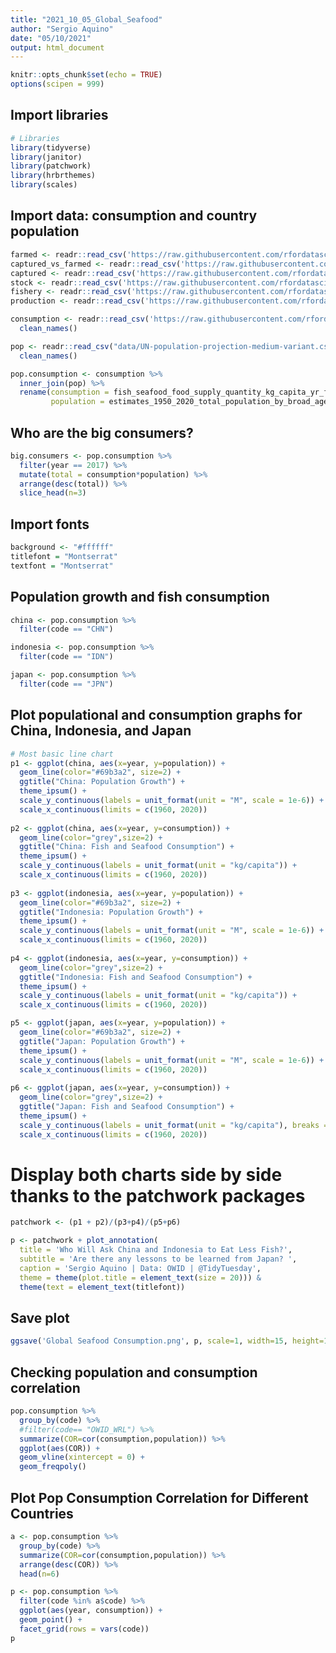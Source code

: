 ```yaml
---
title: "2021_10_05_Global_Seafood"
author: "Sergio Aquino"
date: "05/10/2021"
output: html_document
---
```



```r
knitr::opts_chunk$set(echo = TRUE)
options(scipen = 999)
```


## Import libraries

```r
# Libraries
library(tidyverse)
library(janitor)
library(patchwork) 
library(hrbrthemes)
library(scales)
```


## Import data: consumption and country population

```r
farmed <- readr::read_csv('https://raw.githubusercontent.com/rfordatascience/tidytuesday/master/data/2021/2021-10-12/aquaculture-farmed-fish-production.csv')
captured_vs_farmed <- readr::read_csv('https://raw.githubusercontent.com/rfordatascience/tidytuesday/master/data/2021/2021-10-12/capture-fisheries-vs-aquaculture.csv')
captured <- readr::read_csv('https://raw.githubusercontent.com/rfordatascience/tidytuesday/master/data/2021/2021-10-12/capture-fishery-production.csv')
stock <- readr::read_csv('https://raw.githubusercontent.com/rfordatascience/tidytuesday/master/data/2021/2021-10-12/fish-stocks-within-sustainable-levels.csv')
fishery <- readr::read_csv('https://raw.githubusercontent.com/rfordatascience/tidytuesday/master/data/2021/2021-10-12/global-fishery-catch-by-sector.csv')
production <- readr::read_csv('https://raw.githubusercontent.com/rfordatascience/tidytuesday/master/data/2021/2021-10-12/seafood-and-fish-production-thousand-tonnes.csv')

consumption <- readr::read_csv('https://raw.githubusercontent.com/rfordatascience/tidytuesday/master/data/2021/2021-10-12/fish-and-seafood-consumption-per-capita.csv') %>% 
  clean_names()

pop <- readr::read_csv("data/UN-population-projection-medium-variant.csv") %>% 
  clean_names() 

pop.consumption <- consumption %>% 
  inner_join(pop) %>% 
  rename(consumption = fish_seafood_food_supply_quantity_kg_capita_yr_fao_2020,
         population = estimates_1950_2020_total_population_by_broad_age_group_both_sexes_combined_thousands_total)
```

## Who are the big consumers?

```r
big.consumers <- pop.consumption %>% 
  filter(year == 2017) %>% 
  mutate(total = consumption*population) %>% 
  arrange(desc(total)) %>% 
  slice_head(n=3)
```

## Import fonts

```r
background <- "#ffffff"
titlefont = "Montserrat"
textfont = "Montserrat"
```

## Population growth and fish consumption 

```r
china <- pop.consumption %>% 
  filter(code == "CHN") 

indonesia <- pop.consumption %>% 
  filter(code == "IDN")

japan <- pop.consumption %>% 
  filter(code == "JPN") 
```

## Plot populational and consumption graphs for China, Indonesia, and Japan

```r
# Most basic line chart
p1 <- ggplot(china, aes(x=year, y=population)) +
  geom_line(color="#69b3a2", size=2) +
  ggtitle("China: Population Growth") +
  theme_ipsum() +
  scale_y_continuous(labels = unit_format(unit = "M", scale = 1e-6)) +
  scale_x_continuous(limits = c(1960, 2020))
  
p2 <- ggplot(china, aes(x=year, y=consumption)) +
  geom_line(color="grey",size=2) +
  ggtitle("China: Fish and Seafood Consumption") +
  theme_ipsum() +
  scale_y_continuous(labels = unit_format(unit = "kg/capita")) +
  scale_x_continuous(limits = c(1960, 2020))
  
p3 <- ggplot(indonesia, aes(x=year, y=population)) +
  geom_line(color="#69b3a2", size=2) +
  ggtitle("Indonesia: Population Growth") +
  theme_ipsum() +
  scale_y_continuous(labels = unit_format(unit = "M", scale = 1e-6)) +
  scale_x_continuous(limits = c(1960, 2020))
  
p4 <- ggplot(indonesia, aes(x=year, y=consumption)) +
  geom_line(color="grey",size=2) +
  ggtitle("Indonesia: Fish and Seafood Consumption") +
  theme_ipsum() +
  scale_y_continuous(labels = unit_format(unit = "kg/capita")) +
  scale_x_continuous(limits = c(1960, 2020))

p5 <- ggplot(japan, aes(x=year, y=population)) +
  geom_line(color="#69b3a2", size=2) +
  ggtitle("Japan: Population Growth") +
  theme_ipsum() +
  scale_y_continuous(labels = unit_format(unit = "M", scale = 1e-6)) +
  scale_x_continuous(limits = c(1960, 2020))
  
p6 <- ggplot(japan, aes(x=year, y=consumption)) +
  geom_line(color="grey",size=2) +
  ggtitle("Japan: Fish and Seafood Consumption") +
  theme_ipsum() +
  scale_y_continuous(labels = unit_format(unit = "kg/capita"), breaks = c(40,50,60,70)) +
  scale_x_continuous(limits = c(1960, 2020))
```

# Display both charts side by side thanks to the patchwork packages
```r
patchwork <- (p1 + p2)/(p3+p4)/(p5+p6)

p <- patchwork + plot_annotation(
  title = 'Who Will Ask China and Indonesia to Eat Less Fish?',
  subtitle = 'Are there any lessons to be learned from Japan? ',
  caption = 'Sergio Aquino | Data: OWID | @TidyTuesday', 
  theme = theme(plot.title = element_text(size = 20))) & 
  theme(text = element_text(titlefont))
```

## Save plot
```r
ggsave('Global Seafood Consumption.png', p, scale=1, width=15, height=10,dpi=300)
```

## Checking population and consumption correlation

```r
pop.consumption %>%
  group_by(code) %>%
  #filter(code== "OWID_WRL") %>% 
  summarize(COR=cor(consumption,population)) %>% 
  ggplot(aes(COR)) + 
  geom_vline(xintercept = 0) +
  geom_freqpoly()
```

## Plot Pop Consumption Correlation for Different Countries

```r
a <- pop.consumption %>%
  group_by(code) %>%
  summarize(COR=cor(consumption,population)) %>% 
  arrange(desc(COR)) %>% 
  head(n=6) 

p <- pop.consumption %>% 
  filter(code %in% a$code) %>% 
  ggplot(aes(year, consumption)) + 
  geom_point() + 
  facet_grid(rows = vars(code))
p
```

